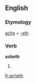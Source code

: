 ==English==

===Etymology===
[[ache]] + [[-eth]]

===Verb===
'''acheth'''

# {{en-archaic third-person singular of|ache}}

[[fr:acheth]]